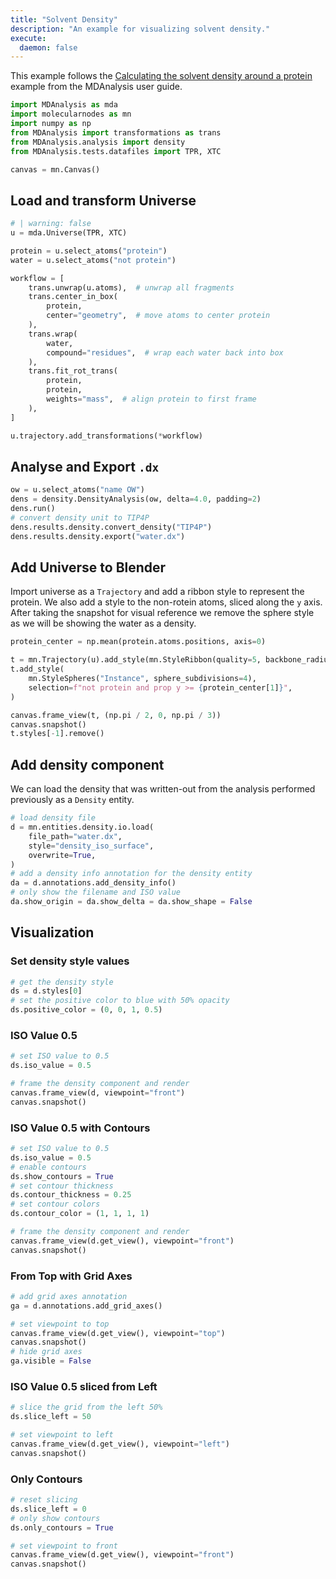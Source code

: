 ```yaml
---
title: "Solvent Density"
description: "An example for visualizing solvent density."
execute:
  daemon: false
---
```


This example follows the [Calculating the solvent density around a protein](https://userguide.mdanalysis.org/stable/examples/analysis/volumetric/density_analysis.html) example from the MDAnalysis user guide.

```python
import MDAnalysis as mda
import molecularnodes as mn
import numpy as np
from MDAnalysis import transformations as trans
from MDAnalysis.analysis import density
from MDAnalysis.tests.datafiles import TPR, XTC

canvas = mn.Canvas()
```

## Load and transform Universe

```python
# | warning: false
u = mda.Universe(TPR, XTC)

protein = u.select_atoms("protein")
water = u.select_atoms("not protein")

workflow = [
    trans.unwrap(u.atoms),  # unwrap all fragments
    trans.center_in_box(
        protein,
        center="geometry",  # move atoms to center protein
    ),
    trans.wrap(
        water,
        compound="residues",  # wrap each water back into box
    ),
    trans.fit_rot_trans(
        protein,
        protein,
        weights="mass",  # align protein to first frame
    ),
]

u.trajectory.add_transformations(*workflow)
```

## Analyse and Export `.dx`

```python
ow = u.select_atoms("name OW")
dens = density.DensityAnalysis(ow, delta=4.0, padding=2)
dens.run()
# convert density unit to TIP4P
dens.results.density.convert_density("TIP4P")
dens.results.density.export("water.dx")
```

## Add Universe to Blender

Import universe as a `Trajectory` and add a ribbon style to represent the protein. We also add a style to the non-rotein atoms, sliced along the `y` axis. After taking the snapshot for visual reference we remove the sphere style as we will be showing the water as a density.
```python
protein_center = np.mean(protein.atoms.positions, axis=0)

t = mn.Trajectory(u).add_style(mn.StyleRibbon(quality=5, backbone_radius=2))
t.add_style(
    mn.StyleSpheres("Instance", sphere_subdivisions=4),
    selection=f"not protein and prop y >= {protein_center[1]}",
)

canvas.frame_view(t, (np.pi / 2, 0, np.pi / 3))
canvas.snapshot()
t.styles[-1].remove()
```

## Add density component

We can load the density that was written-out from the analysis performed previously as a `Density` entity.
```python
# load density file
d = mn.entities.density.io.load(
    file_path="water.dx",
    style="density_iso_surface",
    overwrite=True,
)
# add a density info annotation for the density entity
da = d.annotations.add_density_info()
# only show the filename and ISO value
da.show_origin = da.show_delta = da.show_shape = False
```

## Visualization

### Set density style values

```python
# get the density style
ds = d.styles[0]
# set the positive color to blue with 50% opacity
ds.positive_color = (0, 0, 1, 0.5)
```

### ISO Value 0.5

```python
# set ISO value to 0.5
ds.iso_value = 0.5
```

```python
# frame the density component and render
canvas.frame_view(d, viewpoint="front")
canvas.snapshot()
```

### ISO Value 0.5 with Contours

```python
# set ISO value to 0.5
ds.iso_value = 0.5
# enable contours
ds.show_contours = True
# set contour thickness
ds.contour_thickness = 0.25
# set contour colors
ds.contour_color = (1, 1, 1, 1)
```

```python
# frame the density component and render
canvas.frame_view(d.get_view(), viewpoint="front")
canvas.snapshot()
```

### From Top with Grid Axes

```python
# add grid axes annotation
ga = d.annotations.add_grid_axes()
```

```python
# set viewpoint to top
canvas.frame_view(d.get_view(), viewpoint="top")
canvas.snapshot()
# hide grid axes
ga.visible = False
```

### ISO Value 0.5 sliced from Left

```python
# slice the grid from the left 50%
ds.slice_left = 50
```

```python
# set viewpoint to left
canvas.frame_view(d.get_view(), viewpoint="left")
canvas.snapshot()
```

### Only Contours

```python
# reset slicing
ds.slice_left = 0
# only show contours
ds.only_contours = True
```

```python
# set viewpoint to front
canvas.frame_view(d.get_view(), viewpoint="front")
canvas.snapshot()
```
